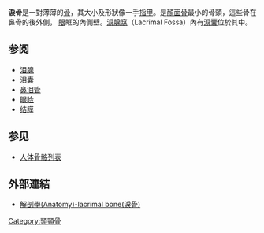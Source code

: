 {{Infobox bone
| Name          = 泪骨 
| Latin         = os lacrimale
| Image         = Lacrimal bone - lateral view6.png
| Caption       = 淚骨位於上圖中間部份 
| Image2        = Orbital bones.png
| Caption2      = 眼眶骨 
| Articulations =
<!--
| GraySubject       = 39 
| GrayPage          = 164 
-->
}}
'''淚骨'''是一對薄薄的[[骨|骨]]，其大小及形狀像一手[[指甲|指甲]]。是[[顏面骨|顏面骨]]最小的骨頭，這些骨在鼻骨的後外側， [[眼|眼]]眶的內側壁。[[淚腺窩|淚腺窩]]（Lacrimal Fossa）內有[[淚囊|淚囊]]位於其中。

==参阅==
*[[泪腺|泪腺]]
*[[泪囊|泪囊]]
*[[鼻泪管|鼻泪管]]
*[[眼睑|眼睑]]
*[[结膜|结膜]]

== 参见==
* [[人体骨骼列表|人体骨骼列表]]
==外部連結==
*[http://smallcollation.blogspot.com/2013/01/anatomy-lacrimal-bone.html 解剖學(Anatomy)-lacrimal bone(淚骨)] {{Wayback|url=http://smallcollation.blogspot.com/2013/01/anatomy-lacrimal-bone.html |date=20191130181225 }}

{{HumanBones}}
{{biology-stub}}

[[Category:頭頸骨|Category:頭頸骨]]